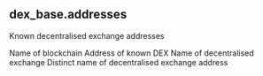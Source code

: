 ## dex_base.addresses 
Known decentralised exchange addresses

<ParamField path="blockchain">
Name of blockchain
</ParamField>
<ParamField path="address">
Address of known DEX
</ParamField>
<ParamField path="dex_name">
Name of decentralised exchange
</ParamField>
<ParamField path="distinct_name">
Distinct name of decentralised exchange address
</ParamField>
